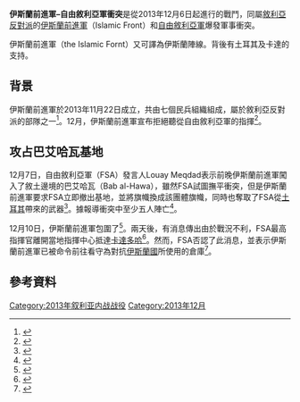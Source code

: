 {{Disputed}}
{{Infobox military conflict
|partof=[[敘利亞內戰|敘利亞內戰]]
|conflict=伊斯蘭前進軍–自由敘利亞軍衝突
|date=2013年12月6日－''持續中''
|place=[[敘利亞|敘利亞]]－[[土耳其|土耳其]]邊境
|result=持續中
* 伊斯蘭前進軍攻下巴艾哈瓦基地
* 伊斯蘭前進軍包圍巴艾哈瓦邊境管制站
* 伊斯蘭前進軍包圍自由敘利亞軍位於[[伊德利卜省|伊德利卜省]]{{link-en|阿特梅|Atme}}的指揮中心
* 據報自由敘利亞軍最高指揮官{{link-en|薩利姆·伊德里斯|Salim Idris}}被迫暫時流亡[[卡達|卡達]]
|combatant1=[[File:Syria-flag_1932-58_1961-63.svg|23px]] [[自由敘利亞軍|自由敘利亞軍]]
|combatant2= [[伊斯蘭前進軍_(敘利亞)|伊斯蘭前進軍]]
|commander1=未知
|commander2=未知
|casualties1=
|casualties2=
|casualties3=5人陣亡<ref name="7DecReuters"/>
}}
'''伊斯蘭前進軍–自由敘利亞軍衝突'''是從2013年12月6日起進行的戰鬥，同屬[[敘利亞反對派|敘利亞反對派]]的[[伊斯蘭前進軍_(敘利亞)|伊斯蘭前進軍]]（Islamic Front）和[[自由敘利亞軍|自由敘利亞軍]]爆發軍事衝突。

伊斯蘭前進軍（the Islamic Fornt）又可譯為伊斯蘭陣線。背後有土耳其及卡達的支持。

== 背景 ==
伊斯蘭前進軍於2013年11月22日成立，共由七個民兵組織組成，屬於敘利亞反對派的部隊之一<ref name="AJE22Nov">{{cite web|url=http://www.aljazeera.com/news/middleeast/2013/11/major-syrian-rebel-groups-join-forces-20131122141129975421.html|title=Major Syrian rebel groups join forces|publisher=[[半島電視台|半島電視台]]|last=Atassi|first=Basma|date=2013-11-22|accessdate=2013-12-10|archive-date=2019-06-11|archive-url=https://web.archive.org/web/20190611183859/https://www.aljazeera.com/news/middleeast/2013/11/major-syrian-rebel-groups-join-forces-20131122141129975421.html|dead-url=no}}</ref>。12月，伊斯蘭前進軍宣布拒絕聽從自由敘利亞軍的指揮<ref name="telegraph5dec">{{Cite news|title=Leading Syrian rebels defect, dealing blow to fight against al-Qaeda|url=http://www.telegraph.co.uk/news/worldnews/middleeast/syria/10498477/Leading-Syrian-rebels-defect-dealing-blow-to-fight-against-al-Qaeda.html|work=Daily Telegraph|date=2013-12-05|accessdate=2013-12-10|archive-date=2018-06-13|archive-url=https://web.archive.org/web/20180613090121/https://www.telegraph.co.uk/news/worldnews/middleeast/syria/10498477/Leading-Syrian-rebels-defect-dealing-blow-to-fight-against-al-Qaeda.html|dead-url=no}}</ref>。

== 攻占巴艾哈瓦基地 ==
12月7日，自由敘利亞軍（FSA）發言人Louay Meqdad表示前晚伊斯蘭前進軍闖入了敘土邊境的巴艾哈瓦（Bab al-Hawa），雖然FSA試圖撫平衝突，但是伊斯蘭前進軍要求FSA立即撤出基地，並將旗幟換成該團體旗幟，同時也奪取了FSA從[[土耳其|土耳其]]帶來的武器<ref>{{cite news|url=http://www.digitaljournal.com/article/363536|title=Syria: Islamic Front fighters seize bases belonging to FSA rebels|agency=Digital Journal|date=2013-12-07|accessdate=2013-12-10|archive-date=2018-09-28|archive-url=https://web.archive.org/web/20180928060923/http://www.digitaljournal.com/article/363536|dead-url=no}}</ref>。據報導衝突中至少五人陣亡<ref name="7DecReuters">{{cite news|url=http://www.reuters.com/article/2013/12/07/us-syria-crisis-fsa-idUSBRE9B607S20131207|title=Syrian Islamists seize Western-backed rebel bases: monitoring group|publisher=[[路透社|路透社]]|date=2013-12-07|accessdate=2013-12-10|first1=Alexander|last1=Dziadosz|first2=Dasha|last2=Afanasieva|archive-date=2015-09-24|archive-url=https://web.archive.org/web/20150924191512/http://www.reuters.com/article/2013/12/07/us-syria-crisis-fsa-idUSBRE9B607S20131207|dead-url=no}}</ref>。

12月10日，伊斯蘭前進軍包圍了{{link-en|巴艾哈瓦邊境管制站|Bab al-Hawa Border Crossing}}<ref>{{cite web|url=http://www.dailystar.com.lb/News/Middle-East/2013/Dec-10/240625-syria-islamists-seize-turkey-border-crossing-monitor.ashx|title=Syria Islamists seize Turkey border crossing: monitor|publisher=The Daily Star|date=2013-12-10|accessdate=2013-12-10|archive-date=2018-09-29|archive-url=https://web.archive.org/web/20180929090840/http://www.dailystar.com.lb/News/Middle-East/2013/Dec-10/240625-syria-islamists-seize-turkey-border-crossing-monitor.ashx|dead-url=no}}</ref>。兩天後，有消息傳出由於戰況不利，FSA最高指揮官{{link-en|薩利姆·伊德里斯|Salim Idris}}離開當地指揮中心抵達[[卡達|卡達]][[多哈|多哈]]<ref>{{cite news|url=http://www.theaustralian.com.au/business/wall-street-journal/islamists-drive-out-usbacked-syrian-rebel-general-salim-idris/story-fnay3ubk-1226781918266#mm-premium|title=Islamists drive out US-backed Syrian rebel general Salim Idris|publisher=[[華爾街日報|華爾街日報]]|date=2013-12-13|accessdate=2013-12-13|archive-date=2013-12-15|archive-url=https://web.archive.org/web/20131215144317/http://www.theaustralian.com.au/business/wall-street-journal/islamists-drive-out-usbacked-syrian-rebel-general-salim-idris/story-fnay3ubk-1226781918266#mm-premium|dead-url=no}}</ref>。然而，FSA否認了此消息，並表示伊斯蘭前進軍已被命令前往看守為對抗[[伊斯蘭國|伊斯蘭國]]所使用的倉庫<ref>{{cite news|url=http://www.haaretz.com/news/middle-east/1.563189|title=Syrian rebels deny reports top commander forced to flee|publisher=[[路透社|路透社]]|date=2013-12-12|accessdate=2013-12-12|archive-date=2015-07-13|archive-url=https://web.archive.org/web/20150713193129/http://www.haaretz.com/news/middle-east/1.563189|dead-url=no}}</ref>。

== 參考資料 ==
{{Reflist|colwidth=30em}}

[[Category:2013年叙利亚内战战役|Category:2013年叙利亚内战战役]]
[[Category:2013年12月|Category:2013年12月]]